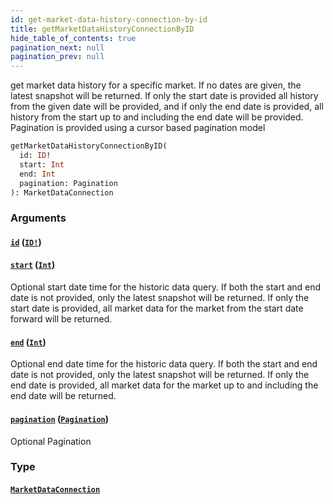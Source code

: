 ```yaml
---
id: get-market-data-history-connection-by-id
title: getMarketDataHistoryConnectionByID
hide_table_of_contents: true
pagination_next: null
pagination_prev: null
---
```



get market data history for a specific market. If no dates are given, the latest snapshot will be returned. If only the start date is provided all history from the given date will be provided, and if only the end date is provided, all history from the start up to and including the end date will be provided. Pagination is provided using a cursor based pagination model

```graphql
getMarketDataHistoryConnectionByID(
  id: ID!
  start: Int
  end: Int
  pagination: Pagination
): MarketDataConnection
```


### Arguments

#### [`id`](#) ([`ID!`](/docs/testnet/graphql/scalars/id))




#### [`start`](#) ([`Int`](/docs/testnet/graphql/scalars/int))

Optional start date time for the historic data query.
If both the start and end date is not provided, only the latest snapshot will be returned.
If only the start date is provided, all market data for the market from the start date forward will be returned.


#### [`end`](#) ([`Int`](/docs/testnet/graphql/scalars/int))

Optional end date time for the historic data query.
If both the start and end date is not provided, only the latest snapshot will be returned.
If only the end date is provided, all market data for the market up to and including the end date will be returned.


#### [`pagination`](#) ([`Pagination`](/docs/testnet/graphql/inputs/pagination))

Optional Pagination


### Type

#### [`MarketDataConnection`](/docs/testnet/graphql/objects/market-data-connection)






